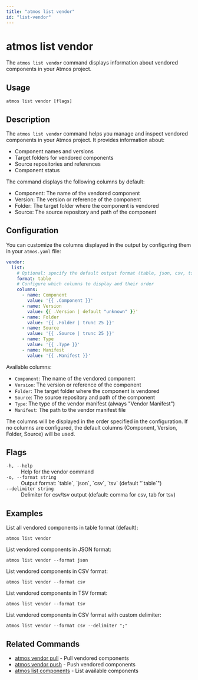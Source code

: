 ```yaml
---
title: "atmos list vendor"
id: "list-vendor"
---
```


# atmos list vendor

The `atmos list vendor` command displays information about vendored components in your Atmos project.

## Usage

```shell
atmos list vendor [flags]
```

## Description

The `atmos list vendor` command helps you manage and inspect vendored components in your Atmos project. It provides information about:

- Component names and versions
- Target folders for vendored components
- Source repositories and references
- Component status

The command displays the following columns by default:
- Component: The name of the vendored component
- Version: The version or reference of the component
- Folder: The target folder where the component is vendored
- Source: The source repository and path of the component

## Configuration

You can customize the columns displayed in the output by configuring them in your `atmos.yaml` file:

```yaml
vendor:
  list:
    # Optional: specify the default output format (table, json, csv, tsv)
    format: table
    # Configure which columns to display and their order
    columns:
      - name: Component
        value: '{{ .Component }}'
      - name: Version
        value: {{ .Version | default "unknown" }}'
      - name: Folder
        value: '{{ .Folder | trunc 25 }}'
      - name: Source
        value: '{{ .Source | trunc 25 }}'
      - name: Type
        value: '{{ .Type }}'
      - name: Manifest
        value: '{{ .Manifest }}'
```

Available columns:
- `Component`: The name of the vendored component
- `Version`: The version or reference of the component
- `Folder`: The target folder where the component is vendored
- `Source`: The source repository and path of the component
- `Type`: The type of the vendor manifest (always "Vendor Manifest")
- `Manifest`: The path to the vendor manifest file

The columns will be displayed in the order specified in the configuration. If no columns are configured, the default columns (Component, Version, Folder, Source) will be used.

## Flags

<dl>
  <dt><code>-h, --help</code></dt>
  <dd>Help for the vendor command</dd>
  <dt><code>-o, --format string</code></dt>
  <dd>Output format: `table`, `json`, `csv`, `tsv` (default "`table`")</dd>
  <dt><code>--delimiter string</code></dt>
  <dd>Delimiter for csv/tsv output (default: comma for csv, tab for tsv)</dd>
</dl>

## Examples

List all vendored components in table format (default):
```shell
atmos list vendor
```

List vendored components in JSON format:
```shell
atmos list vendor --format json
```

List vendored components in CSV format:
```shell
atmos list vendor --format csv
```

List vendored components in TSV format:
```shell
atmos list vendor --format tsv
```

List vendored components in CSV format with custom delimiter:
```shell
atmos list vendor --format csv --delimiter ";"
```

## Related Commands

- [atmos vendor pull](/cli/commands/vendor/usage) - Pull vendored components
- [atmos vendor push](/cli/commands/vendor/usage) - Push vendored components
- [atmos list components](/cli/commands/list/component) - List available components 